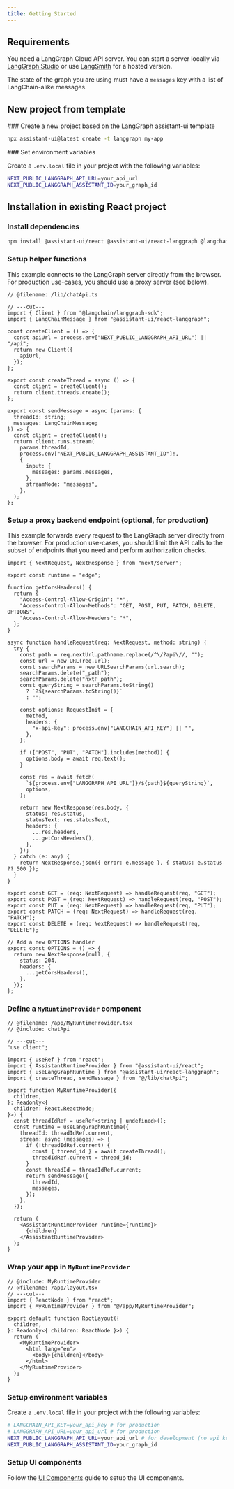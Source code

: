 ```yaml
---
title: Getting Started
---
```


## Requirements

You need a LangGraph Cloud API server. You can start a server locally via [LangGraph Studio](https://github.com/langchain-ai/langgraph-studio) or use [LangSmith](https://www.langchain.com/langsmith) for a hosted version.

The state of the graph you are using must have a `messages` key with a list of LangChain-alike messages.

## New project from template


<Steps>
  <Step>
  ### Create a new project based on the LangGraph assistant-ui template

```sh
npx assistant-ui@latest create -t langgraph my-app
```

  </Step>
  <Step>
  ### Set environment variables

Create a `.env.local` file in your project with the following variables:

```sh
NEXT_PUBLIC_LANGGRAPH_API_URL=your_api_url
NEXT_PUBLIC_LANGGRAPH_ASSISTANT_ID=your_graph_id
```

  </Step>
</Steps>

## Installation in existing React project

<Steps>
  <Step>

### Install dependencies

```sh npm2yarn
npm install @assistant-ui/react @assistant-ui/react-langgraph @langchain/langgraph-sdk
```

  </Step>
  <Step>

### Setup helper functions

<Callout type="warn">
  This example connects to the LangGraph server directly from the browser. For
  production use-cases, you should use a proxy server (see below).
</Callout>

```tsx twoslash include chatApi title="@/lib/chatApi.ts"
// @filename: /lib/chatApi.ts

// ---cut---
import { Client } from "@langchain/langgraph-sdk";
import { LangChainMessage } from "@assistant-ui/react-langgraph";

const createClient = () => {
  const apiUrl = process.env["NEXT_PUBLIC_LANGGRAPH_API_URL"] || "/api";
  return new Client({
    apiUrl,
  });
};

export const createThread = async () => {
  const client = createClient();
  return client.threads.create();
};

export const sendMessage = async (params: {
  threadId: string;
  messages: LangChainMessage;
}) => {
  const client = createClient();
  return client.runs.stream(
    params.threadId,
    process.env["NEXT_PUBLIC_LANGGRAPH_ASSISTANT_ID"]!,
    {
      input: {
        messages: params.messages,
      },
      streamMode: "messages",
    },
  );
};
```

  </Step>
    <Step>

### Setup a proxy backend endpoint (optional, for production)

<Callout type="warn">
  This example forwards every request to the LangGraph server directly from the
  browser. For production use-cases, you should limit the API calls to the
  subset of endpoints that you need and perform authorization checks.
</Callout>

```tsx twoslash title="@/api/api/[...path]/route.ts"
import { NextRequest, NextResponse } from "next/server";

export const runtime = "edge";

function getCorsHeaders() {
  return {
    "Access-Control-Allow-Origin": "*",
    "Access-Control-Allow-Methods": "GET, POST, PUT, PATCH, DELETE, OPTIONS",
    "Access-Control-Allow-Headers": "*",
  };
}

async function handleRequest(req: NextRequest, method: string) {
  try {
    const path = req.nextUrl.pathname.replace(/^\/?api\//, "");
    const url = new URL(req.url);
    const searchParams = new URLSearchParams(url.search);
    searchParams.delete("_path");
    searchParams.delete("nxtP_path");
    const queryString = searchParams.toString()
      ? `?${searchParams.toString()}`
      : "";

    const options: RequestInit = {
      method,
      headers: {
        "x-api-key": process.env["LANGCHAIN_API_KEY"] || "",
      },
    };

    if (["POST", "PUT", "PATCH"].includes(method)) {
      options.body = await req.text();
    }

    const res = await fetch(
      `${process.env["LANGGRAPH_API_URL"]}/${path}${queryString}`,
      options,
    );

    return new NextResponse(res.body, {
      status: res.status,
      statusText: res.statusText,
      headers: {
        ...res.headers,
        ...getCorsHeaders(),
      },
    });
  } catch (e: any) {
    return NextResponse.json({ error: e.message }, { status: e.status ?? 500 });
  }
}

export const GET = (req: NextRequest) => handleRequest(req, "GET");
export const POST = (req: NextRequest) => handleRequest(req, "POST");
export const PUT = (req: NextRequest) => handleRequest(req, "PUT");
export const PATCH = (req: NextRequest) => handleRequest(req, "PATCH");
export const DELETE = (req: NextRequest) => handleRequest(req, "DELETE");

// Add a new OPTIONS handler
export const OPTIONS = () => {
  return new NextResponse(null, {
    status: 204,
    headers: {
      ...getCorsHeaders(),
    },
  });
};
```

  </Step>
  <Step>

### Define a `MyRuntimeProvider` component

```tsx twoslash include MyRuntimeProvider title="@/app/MyRuntimeProvider.tsx"
// @filename: /app/MyRuntimeProvider.tsx
// @include: chatApi

// ---cut---
"use client";

import { useRef } from "react";
import { AssistantRuntimeProvider } from "@assistant-ui/react";
import { useLangGraphRuntime } from "@assistant-ui/react-langgraph";
import { createThread, sendMessage } from "@/lib/chatApi";

export function MyRuntimeProvider({
  children,
}: Readonly<{
  children: React.ReactNode;
}>) {
  const threadIdRef = useRef<string | undefined>();
  const runtime = useLangGraphRuntime({
    threadId: threadIdRef.current,
    stream: async (messages) => {
      if (!threadIdRef.current) {
        const { thread_id } = await createThread();
        threadIdRef.current = thread_id;
      }
      const threadId = threadIdRef.current;
      return sendMessage({
        threadId,
        messages,
      });
    },
  });

  return (
    <AssistantRuntimeProvider runtime={runtime}>
      {children}
    </AssistantRuntimeProvider>
  );
}
```

  </Step>
  <Step>

### Wrap your app in `MyRuntimeProvider`

```tsx twoslash title="@/app/layout.tsx" {2,8,12}
// @include: MyRuntimeProvider
// @filename: /app/layout.tsx
// ---cut---
import { ReactNode } from "react";
import { MyRuntimeProvider } from "@/app/MyRuntimeProvider";

export default function RootLayout({
  children,
}: Readonly<{ children: ReactNode }>) {
  return (
    <MyRuntimeProvider>
      <html lang="en">
        <body>{children}</body>
      </html>
    </MyRuntimeProvider>
  );
}
```

  </Step>
  <Step>

### Setup environment variables

Create a `.env.local` file in your project with the following variables:

```sh
# LANGCHAIN_API_KEY=your_api_key # for production
# LANGGRAPH_API_URL=your_api_url # for production
NEXT_PUBLIC_LANGGRAPH_API_URL=your_api_url # for development (no api key required)
NEXT_PUBLIC_LANGGRAPH_ASSISTANT_ID=your_graph_id
```

  </Step>
  <Step>

### Setup UI components

Follow the [UI Components](/docs/ui/styled/Thread) guide to setup the UI components.

  </Step>
</Steps>
